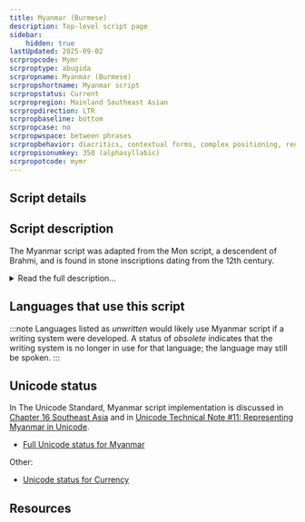 ```yaml
---
title: Myanmar (Burmese)
description: Top-level script page
sidebar:
    hidden: true
lastUpdated: 2025-09-02
scrpropcode: Mymr
scrproptype: abugida
scrpropname: Myanmar (Burmese)
scrpropshortname: Myanmar script
scrpropstatus: Current
scrpropregion: Mainland Southeast Asian
scrpropdirection: LTR
scrpropbaseline: bottom
scrpropcase: no
scrpropwspace: between phrases
scrpropbehavior: diacritics, contextual forms, complex positioning, reordering, split graphs, required ligatures
scrpropisonumkey: 350 (alphasyllabic)
scrpropotcode: mymr
---
```



## Script details

<ScriptDetails />

## Script description

The Myanmar script was adapted from the Mon script, a descendent of Brahmi, and is found in stone inscriptions dating from the 12th century.

<details>
<summary>Read the full description...</summary>It is used for writing the Burmese and Mon languages, both spoken in Myanmar (previously Burma). The two languages differ in how some phonemic values are assigned to letters. The script is also used, with character extensions, to write some of the Karen languages spoken in Myanmar and Thailand.

The script is an abugida, written from left to right. There are thirty-three initial consonants, each consonant containing an inherent [a] vowel (this can be realised as [ə]). Of these, <span lang='xxx-Mymr'>စ, က, တ, ပ, င, န, မ, ဥ and ည</span> commonly also occur at the end of a syllable, although any consonant _can_ be used syllable-finally. Final consonants are written with a virama mark called _asat_, which silences the inherent vowel.

There are two methods for writing multiple adjacent consonants. Consonant letters can be stacked to form vertical consonant clusters. There are four consonant diacritics that can also be attached to the initial consonant to represent initial [h] or medial [j], [r] or [w]. Some letters can take up to three of these diacritics; most can only take one or two.  In addition, the diacritic representing [h] can also indicate that a sonorant consonant is voiceless, and the diacritic representing [j] can indicate that a velar consonant is pronounced as a laminal alveopalatal.<br />
 <br />
Nasal vowels in spoken Burmese contrast with glottal stopped vowels and are represented by nasal consonant symbols with the virama.

Other vowels, apart from inherent [a] or [ə], are written with diacritics above, below, before or after the consonant letter. When a vowel is in initial position, with no preceding consonant to which it can attach, the sign for [ʔ] acts as a vowel support and the vowel diacritic is attached to it. In some cases, especially when writing loanwords of Indian origin, special initial vowel letters are used. There are also special letters for writing non-native sounds, although in spoken Burmese these are not pronounced as they would be in the language from which they were borrowed; they are pronounced as the closest equivalent Burmese letter would be. For example, Burmese does not contain retroflex sounds, so these would be pronounced as the equivalent from the alveolar set, but written differently.

The Burmese tone system contains four tones; high, low, creaky and stopped. Vowels contain an inherent tone, which can be modified by means of vowel diacritics. The stopped tone is never represented using diacritics as it is context-specific; it always and only occurs in syllables ending with [ʔ], which is the only stop consonant that Burmese syllables can end with.

The Myanmar script uses the two Brahmic punctuation marks, _danda_ and _double danda_, corresponding roughly to the Latin comma/semi-colon and full stop, respectively. There is a set of Myanmar digits from 0-9. Spacing conventions are not standardized, although the general practice  is to use spaces to separate one phonological word from another.
</details>

## Languages that use this script

:::note
Languages listed as _unwritten_ would likely use Myanmar script if a writing system were developed. A status of _obsolete_ indicates that the writing system is no longer in use for that language; the language may still be spoken.
:::

<WsList script='Mymr' wsMax='5' />

## Unicode status

In The Unicode Standard, Myanmar script implementation is discussed in [Chapter 16 Southeast Asia](http://www.unicode.org/versions/latest/ch16.pdf) and in [Unicode Technical Note #11: Representing Myanmar in Unicode](http://www.unicode.org/notes/tn11/).

- [Full Unicode status for Myanmar](/scrlang/unicode/mymr-unicode)

Other:

- [Unicode status for Currency](/scrlang/unicode/x-currency-unicode)


## Resources

<ScriptResources detailSummary='seemore' />

